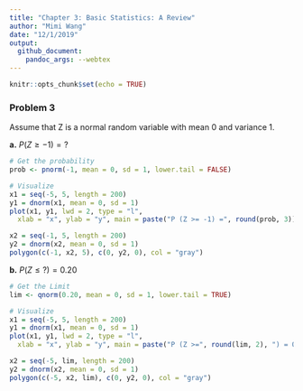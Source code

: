 ```yaml
---
title: "Chapter 3: Basic Statistics: A Review"
author: "Mimi Wang"
date: "12/1/2019"
output:
  github_document:
    pandoc_args: --webtex
---
```


```r
knitr::opts_chunk$set(echo = TRUE)
```

### Problem 3
Assume that Z is a normal random variable with mean 0 and variance 1.

**a.** $P(Z \geq -1) = ?$

```r
# Get the probability
prob <- pnorm(-1, mean = 0, sd = 1, lower.tail = FALSE)

# Visualize
x1 = seq(-5, 5, length = 200)
y1 = dnorm(x1, mean = 0, sd = 1)
plot(x1, y1, lwd = 2, type = "l",
  xlab = "x", ylab = "y", main = paste("P (Z >= -1) =", round(prob, 3)))

x2 = seq(-1, 5, length = 200)
y2 = dnorm(x2, mean = 0, sd = 1)
polygon(c(-1, x2, 5), c(0, y2, 0), col = "gray")

```

**b.** $P(Z \leq ?) = 0.20$

```r
# Get the Limit
lim <- qnorm(0.20, mean = 0, sd = 1, lower.tail = TRUE)

# Visualize
x1 = seq(-5, 5, length = 200)
y1 = dnorm(x1, mean = 0, sd = 1)
plot(x1, y1, lwd = 2, type = "l",
  xlab = "x", ylab = "y", main = paste("P (Z >=", round(lim, 2), ") = 0.20"))

x2 = seq(-5, lim, length = 200)
y2 = dnorm(x2, mean = 0, sd = 1)
polygon(c(-5, x2, lim), c(0, y2, 0), col = "gray")
```
